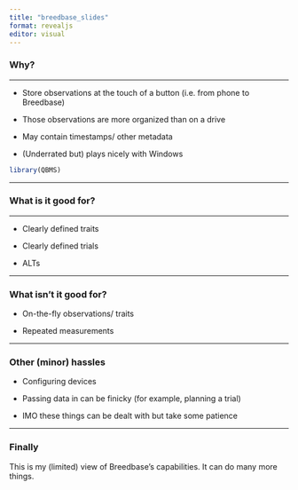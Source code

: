 ```yaml
---
title: "breedbase_slides"
format: revealjs
editor: visual
---
```


### Why? 

------------------------------------------------------------------------

-   Store observations at the touch of a button (i.e. from phone to Breedbase)

-   Those observations are more organized than on a drive

-   May contain timestamps/ other metadata

-   (Underrated but) plays nicely with Windows

```r
library(QBMS)

```

------------------------------------------------------------------------

### What is it good for?

------------------------------------------------------------------------

-   Clearly defined traits

-   Clearly defined trials

-   ALTs

------------------------------------------------------------------------

### What isn't it good for?

-   On-the-fly observations/ traits

-   Repeated measurements

------------------------------------------------------------------------

### Other (minor) hassles

-   Configuring devices

-   Passing data in can be finicky (for example, planning a trial)

-   IMO these things can be dealt with but take some patience

------------------------------------------------------------------------

### Finally

This is my (limited) view of Breedbase's capabilities. It can do many more things.
